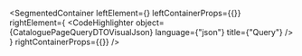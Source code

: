 
<SegmentedContainer
  leftElement={<CataloguePageQueryDTODesc />}
  leftContainerProps={{}}
  rightElement={
    <CodeHighlighter
      object={CataloguePageQueryDTOVisualJson}
      language={"json"}
      title={"Query"}
    />
  }
  rightContainerProps={{}}
/>
